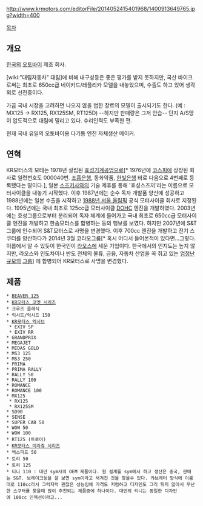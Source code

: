 http://www.krmotors.com/editorFile/2014052415401968/1400913649765.jpg?width=400

[[목차]]

== 개요 ==

[[한국]]의 [[오토바이]] 제조 회사.

[wiki:"대림자동차" 대림]에 비해 내구성등은 좋은 평가를 받지 못하지만, 국산 바이크로써는 최초로 650cc급 네이키드/레플리카 모델을 내놓았으며, 수출도 하고 있어 생각외로 선전중이다.

가끔 국내 시장을 고려하면 나오지 않을 법한 장르의 모델이 출시되기도 한다. (예 : MX125 -> RX125, RX125SM, RT125D) --하지만 판매량은 그저 안습-- 단지 A/S망이 압도적으로 대림에 밀리고 있다. 수리인력도 부족한 편.

현재 국내 유일의 오토바이용 다기통 엔진 자체생산 메이커.

== 연혁 ==
KR모터스의 모태는 1978년 설립된 [[효성]]기계공업으로[* 1976년에 [[코스피]]에 상장된 회사로 일련번호도 000040번. [[조흥은행]], 동화약품, [[한빛은행]] 바로 다음으로 4번째로 등록됐다는 말이다.], 일본 [[스즈키]]사와의 기술 제휴를 통해 '효성스즈끼'라는 이름으로 모터사이클을 내놓기 시작했다. 이후 1987년에는 순수 독자 개발품 양산에 성공하고 1988년에는 일본 수출을 시작하고 [[1988년 서울 올림픽]] 공식 모터사이클 회사로 지정된다. 1995년에는 국내 최초로 125cc급 모터사이클 [[DOHC]] 엔진을 개발하였다. 2003년에는 효성그룹으로부터 분리되어 독자 체계에 들어가고 국내 최초로 650cc급 모터사이클 엔진을 개발하고 한솜모터스를 합병하는 등의 행보를 보였다. 하지만 2007년에 S&T 그룹에 인수되어 S&T모터스로 사명을 변경했다. 이후 700cc 엔진을 개발하고 전기 스쿠터를 양산하다가 2014년 3월 코라오그룹[* 혹시 어디서 들어본적이 있다면...그렇다. 이름에서 알 수 있듯이 한국인이 [[라오스]]에 세운 기업이다. 한국에서의 인지도는 높지 않지만, 라오스와 인도차이나 반도 전체의 물류, 금융, 자동차 산업을 꼭 쥐고 있는 [http://news.heraldm.com/view.php?ud=20120531000683 엄청난] [http://vip.mk.co.kr/news/2013/1183619.html 규모의] [http://biz.chosun.com/site/data/html_dir/2013/10/13/2013101300068.html 그룹]] 에 합병되어 KR모터스로 사명을 변경했다.

== 제품 ==
 * [[BEAVER 125]]
 * [[KR모터스 코멧 시리즈]]
 * 크루즈 클래식
 * 익시드/익시드 150
 * [[KR모터스 엑시브]]
  * EXIV SP
  * EXIV RR
 * GRANDPRIX
 * MEGAJET
 * MIDAS GOLD
 * MS3 125
 * MS3 250
 * PRIMA
 * PRIMA RALLY
 * RALLY 50
 * RALLY 100
 * ROMANCE
 * ROMANCE 100
 * MX125
  * RX125
  * RX125SM
 * SD90
 * SENSE
 * SUPER CAB 50
 * WOW 50
 * WOW 100
 * RT125 (트로이)
 * [[KR모터스 미라쥬 시리즈]]
 * 엑스피드 50
 * 토리 50
 * 토리 125
 * 티니 110 : 대만 sym사의 OEM 제품이다. 원 설계를 sym에서 하고 생산은 중국, 판매는 S&T. 브레이크등을 잘 보면 sym이라고 새겨진 것을 찾을수 있다. 캬브레터 방식에 이름대로 110cc라서 그럭저럭 괜찮은 성능임에 가격도 저렴하고 디자인도 그리 튀지 않아서 무난한 스쿠터를 찾을때 많이 추천되는 제품중에 하나이다. 대만의 티니는 동일한 디자인에 100cc 인젝션이라고...
